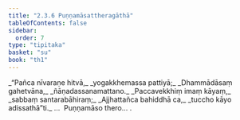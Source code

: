 ```yaml
---
title: "2.3.6 Puṇṇamāsattheragāthā"
tableOfContents: false
sidebar:
  order: 7
type: "tipitaka"
basket: "su"
book: "th1"
---
```



<DynamicBreadcrumb />

<Division number="171" book="th1" bookNo="19" page="254">

<Paragraph number="353" type="verses" book="th1">
_“Pañca nīvaraṇe hitvā,_  
_yogakkhemassa pattiyā;_  
_Dhammādāsaṃ gahetvāna,_  
_ñāṇadassanamattano._  

</Paragraph>

</Division>
<Division number="172" book="th1" bookNo="19" page="254">

<Paragraph number="354" type="verses" book="th1">
_Paccavekkhiṃ imaṃ kāyaṃ,_  
_sabbaṃ santarabāhiraṃ;_  
_Ajjhattañca bahiddhā ca,_  
_tuccho kāyo adissathā”ti._  


</Paragraph>
</Division>

<Paragraph number="355" type="center" book="th1">
…  Puṇṇamāso thero… .
</Paragraph>